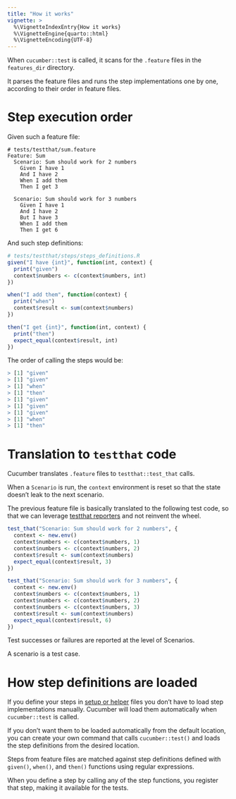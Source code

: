 ```yaml
---
title: "How it works"
vignette: >
  %\VignetteIndexEntry{How it works}
  %\VignetteEngine{quarto::html}
  %\VignetteEncoding{UTF-8}
---
```


When `cucumber::test` is called, it scans for the `.feature` files in the `features_dir` directory.

It parses the feature files and runs the step implementations one by one, according to their order in feature files.

# Step execution order

Given such a feature file:

```gherkin
# tests/testthat/sum.feature
Feature: Sum
  Scenario: Sum should work for 2 numbers
    Given I have 1
    And I have 2
    When I add them
    Then I get 3

  Scenario: Sum should work for 3 numbers
    Given I have 1
    And I have 2
    But I have 3
    When I add them
    Then I get 6
```

And such step definitions:

```r
# tests/testthat/steps/steps_definitions.R
given("I have {int}", function(int, context) {
  print("given")
  context$numbers <- c(context$numbers, int)
})

when("I add them", function(context) {
  print("when")
  context$result <- sum(context$numbers)
})

then("I get {int}", function(int, context) {
  print("then")
  expect_equal(context$result, int)
})
```

The order of calling the steps would be:

```r
> [1] "given"
> [1] "given"
> [1] "when"
> [1] "then"
> [1] "given"
> [1] "given"
> [1] "given"
> [1] "when"
> [1] "then"
```

# Translation to `testthat` code

Cucumber translates `.feature` files to `testthat::test_that` calls.

When a `Scenario` is run, the `context` environment is reset so that the state doesn't leak to the next scenario.

The previous feature file is basically translated to the following test code, so that we can leverage [testthat reporters](https://testthat.r-lib.org/reference/index.html#reporters) and not reinvent the wheel.

```r
test_that("Scenario: Sum should work for 2 numbers", {
  context <- new.env()
  context$numbers <- c(context$numbers, 1)
  context$numbers <- c(context$numbers, 2)
  context$result <- sum(context$numbers)
  expect_equal(context$result, 3)
})

test_that("Scenario: Sum should work for 3 numbers", {
  context <- new.env()
  context$numbers <- c(context$numbers, 1)
  context$numbers <- c(context$numbers, 2)
  context$numbers <- c(context$numbers, 3)
  context$result <- sum(context$numbers)
  expect_equal(context$result, 6)
})
```

Test successes or failures are reported at the level of Scenarios.

A scenario is a test case.

# How step definitions are loaded

If you define your steps in [setup or helper](https://testthat.r-lib.org/articles/special-files.html) files you don't have to load step implementations manually. Cucumber will load them automatically when `cucumber::test` is called.

If you don't want them to be loaded automatically from the default location, you can create your own command that calls `cucumber::test()` and loads the step definitions from the desired location.

Steps from feature files are matched against step definitions defined with `given()`, `when()`, and `then()` functions using regular expressions.

When you define a step by calling any of the step functions, you register that step, making it available for the tests.
